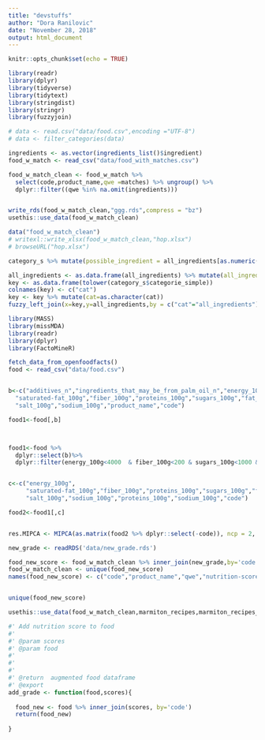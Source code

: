 ```yaml
---
title: "devstuffs"
author: "Dora Ranilovic"
date: "November 28, 2018"
output: html_document
---
```


```r
knitr::opts_chunk$set(echo = TRUE)
```
```r
library(readr)
library(dplyr)
library(tidyverse)
library(tidytext)
library(stringdist)
library(stringr)
library(fuzzyjoin)
```

```r
# data <- read.csv("data/food.csv",encoding ="UTF-8")
# data <- filter_categories(data)
```

```r
ingredients <- as.vector(ingredients_list()$ingredient)
food_w_match <- read_csv("data/food_with_matches.csv")

food_w_match_clean <- food_w_match %>%
  select(code,product_name,qwe =matches) %>% ungroup() %>%
  dplyr::filter((qwe %in% na.omit(ingredients)))


write_rds(food_w_match_clean,"ggg.rds",compress = "bz")
usethis::use_data(food_w_match_clean)

data("food_w_match_clean")
# writexl::write_xlsx(food_w_match_clean,"hop.xlsx")
# browseURL("hop.xlsx")
```



```r
category_s %>% mutate(possible_ingredient = all_ingredients[as.numeric(substring(top_ingredient$t,2))])
```
```r
all_ingredients <- as.data.frame(all_ingredients) %>% mutate(all_ingredients=as.character(all_ingredients))
key <- as.data.frame(tolower(category_s$categorie_simple)) 
colnames(key) <- c("cat")
key <- key %>% mutate(cat=as.character(cat))
fuzzy_left_join(x=key,y=all_ingredients,by = c("cat"="all_ingredients"), match_fun = str_detect)
```

```r
library(MASS)
library(missMDA)
library(readr)
library(dplyr)
library(FactoMineR)
```

```r
fetch_data_from_openfoodfacts()
food <- read_csv("data/food.csv")


b<-c("additives_n","ingredients_that_may_be_from_palm_oil_n","energy_100g",
  "saturated-fat_100g","fiber_100g","proteins_100g","sugars_100g","fat_100g","carbohydrates_100g",
  "salt_100g","sodium_100g","product_name","code")

food1<-food[,b]



food1<-food %>% 
  dplyr::select(b)%>%
  dplyr::filter(energy_100g<4000  & fiber_100g<200 & sugars_100g<1000 & salt_100g<200)


c<-c("energy_100g",
     "saturated-fat_100g","fiber_100g","proteins_100g","sugars_100g","fat_100g","carbohydrates_100g",
     "salt_100g","sodium_100g","proteins_100g","sodium_100g","code")

food2<-food1[,c]


res.MIPCA <- MIPCA(as.matrix(food2 %>% dplyr::select(-code)), ncp = 2, nboot = 100)
```

```r
new_grade <- readRDS('data/new_grade.rds')

food_new_score <- food_w_match_clean %>% inner_join(new_grade,by='code')
food_w_match_clean <- unique(food_new_score)
names(food_new_score) <- c("code","product_name","qwe","nutrition-score-fr_100g")


unique(food_new_score)

usethis::use_data(food_w_match_clean,marmiton_recipes,marmiton_recipes_ingredients, must_have_ingredients,overwrite = TRUE)
```

```r
#' Add nutrition score to food
#'
#' @param scores 
#' @param food
#' 
#' 
#'
#' @return  augmented food dataframe
#' @export
add_grade <- function(food,scores){
  
  food_new <- food %>% inner_join(scores, by='code')
  return(food_new)
  
}
```


